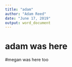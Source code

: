 ```yaml
---
title: "adam"
author: "Adam Reed"
date: "June 17, 2019"
output: word_document
---
```


# adam was here
#megan was here too